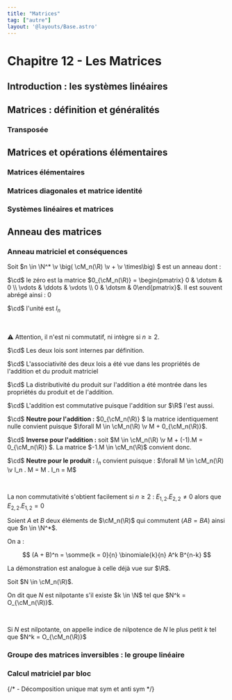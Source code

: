 ```yaml
---
title: "Matrices"
tag: ["autre"]
layout: '@layouts/Base.astro'
---
```





# Chapitre 12 - Les Matrices

<Tableofcontents/>

## Introduction : les systèmes linéaires

<SystemeLineaire />



## Matrices : définition et généralités
<MatricesDefinitionEtSomme />

<MatricesElementaires />

<MatricesProduit />


### Transposée
<Transposee />


## Matrices et opérations élémentaires

### Matrices élémentaires
<ProprietesMatricesElementaires />


### Matrices diagonales et matrice identité
<MatricesDiagonales />


### Systèmes linéaires et matrices
<SystemesLineairesEtMatrices />



## Anneau des matrices

### Anneau matriciel et conséquences

<Item type='proposition' titre='anneau des matrices'>

Soit $n \in \N^* \v \big( \cM_n(\R) \v + \v \times\big) $ est un anneau dont :

$\cd$ le zéro est la matrice $0_{\cM_n(\R)} = \begin{pmatrix} 0 & \dotsm & 0 \\ \vdots & \ddots & \vdots \\ 0 & \dotsm & 0\end{pmatrix}$. Il est souvent abrégé ainsi : $0$

$\cd$ l'unité est $I_n$

<br/>

&#9888; Attention, il n'est ni commutatif, ni intègre si $n \geqslant 2$.
</Item>

<Hideable type='démonstration' titre=''>

$\cd$ Les deux lois sont internes par définition.

$\cd$ L'associativité des deux lois a été vue dans les propriétés de l'addition et du produit matriciel

$\cd$ La distributivité du produit sur l'addition a été montrée dans les propriétés du produit et de l'addition.

$\cd$ L'addition est commutative puisque l'addition sur $\R$ l'est aussi.

$\cd$ **Neutre pour l'addition :** $0_{\cM_n(\R)} $ la matrice identiquement nulle convient puisque $\forall M \in \cM_n(\R) \v M + 0_{\cM_n(\R)}$.

$\cd$ **Inverse pour l'addition :** soit $M \in \cM_n(\R) \v M + (-1).M = 0_{\cM_n(\R)} $. La matrice $-1.M \in \cM_n(\R)$ convient donc.

$\cd$ **Neutre pour le produit :** $I_n$ convient puisque : $\forall M \in \cM_n(\R) \v I_n . M = M . I_n = M$


<br/>

La non commutativité s'obtient facilement si $n \geqslant 2$ : $E_{1,2} . E_{2,2} \neq 0$ alors que $E_{2,2} . E_{1,2} = 0$
</Hideable>


<Item type='proposition' titre='binôme de Newton (ou formule du binôme)'>

Soient $A$ et $B$ deux éléments de $\cM_n(\R)$ qui commutent ($AB = BA$) ainsi que $n \in \N^*$. 

On a : 

$$
(A + B)^n = \somme{k = 0}{n} \binomiale{k}{n} A^k B^{n-k}
$$
</Item>

<Hideable type='démonstration' titre=''>

La démonstration est analogue à celle déjà vue sur $\R$.
</Hideable>


<Item type='definition' titre='matrice nimpotente'>

Soit $N \in \cM_n(\R)$.

On dit que $N$ est nilpotante s'il existe $k \in \N$ tel que $N^k = O_{\cM_n(\R)}$.

<br/>

Si $N$ est nilpotante, on appelle indice de nilpotence de $N$ le plus petit $k$ tel que $N^k = O_{\cM_n(\R)}$
</Item>



### Groupe des matrices inversibles : le groupe linéaire

<GroupeLineaire />


### Calcul matriciel par bloc

<CalculParBlocs />



<Footer />


{/*
    - Décomposition unique mat sym et anti sym
*/}